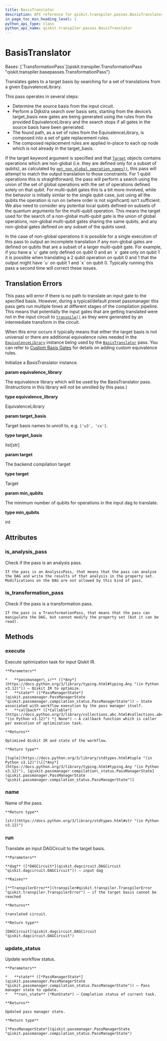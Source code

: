```yaml
---
title: BasisTranslator
description: API reference for qiskit.transpiler.passes.BasisTranslator
in_page_toc_min_heading_level: 1
python_api_type: class
python_api_name: qiskit.transpiler.passes.BasisTranslator
---
```


# BasisTranslator

<Class id="qiskit.transpiler.passes.BasisTranslator" isDedicatedPage={true} github="https://github.com/Qiskit/qiskit/tree/main/qiskit/transpiler/passes/basis/basis_translator.py#L43-L454" signature="qiskit.transpiler.passes.BasisTranslator(*args, **kwargs)" modifiers="class">
  Bases: [`TransformationPass`](qiskit.transpiler.TransformationPass "qiskit.transpiler.basepasses.TransformationPass")

  Translates gates to a target basis by searching for a set of translations from a given EquivalenceLibrary.

  This pass operates in several steps:

  *   Determine the source basis from the input circuit.
  *   Perform a Dijkstra search over basis sets, starting from the device’s target\_basis new gates are being generated using the rules from the provided EquivalenceLibrary and the search stops if all gates in the source basis have been generated.
  *   The found path, as a set of rules from the EquivalenceLibrary, is composed into a set of gate replacement rules.
  *   The composed replacement rules are applied in-place to each op node which is not already in the target\_basis.

  If the target keyword argument is specified and that [`Target`](qiskit.transpiler.Target "qiskit.transpiler.Target") objects contains operations which are non-global (i.e. they are defined only for a subset of qubits), as calculated by [`get_non_global_operation_names()`](qiskit.transpiler.Target#get_non_global_operation_names "qiskit.transpiler.Target.get_non_global_operation_names"), this pass will attempt to match the output translation to those constraints. For 1 qubit operations this is straightforward, the pass will perform a search using the union of the set of global operations with the set of operations defined solely on that qubit. For multi-qubit gates this is a bit more involved, while the behavior is initially similar to the single qubit case, just using all the qubits the operation is run on (where order is not significant) isn’t sufficient. We also need to consider any potential local qubits defined on subsets of the quantum arguments for the multi-qubit operation. This means the target used for the search of a non-global multi-qubit gate is the union of global operations, non-global multi-qubit gates sharing the same qubits, and any non-global gates defined on any subset of the qubits used.

  <Admonition title="Note" type="note">
    In the case of non-global operations it is possible for a single execution of this pass to output an incomplete translation if any non-global gates are defined on qubits that are a subset of a larger multi-qubit gate. For example, if you have a `u` gate only defined on qubit 0 and an `x` gate only on qubit 1 it is possible when translating a 2 qubit operation on qubit 0 and 1 that the output might have `u` on qubit 1 and `x` on qubit 0. Typically running this pass a second time will correct these issues.
  </Admonition>

  <span id="id1" />

  ## Translation Errors

  This pass will error if there is no path to translate an input gate to the specified basis. However, during a typical/default preset passmanager this pass gets run multiple times at different stages of the compilation pipeline. This means that potentially the input gates that are getting translated were not in the input circuit to [`transpile()`](compiler#qiskit.compiler.transpile "qiskit.compiler.transpile") as they were generated by an intermediate transform in the circuit.

  When this error occurs it typically means that either the target basis is not universal or there are additional equivalence rules needed in the [`EquivalenceLibrary`](qiskit.circuit.EquivalenceLibrary "qiskit.circuit.EquivalenceLibrary") instance being used by the [`BasisTranslator`](#qiskit.transpiler.passes.BasisTranslator "qiskit.transpiler.passes.BasisTranslator") pass. You can refer to [Custom Basis Gates](providers#custom-basis-gates) for details on adding custom equivalence rules.

  Initialize a BasisTranslator instance.

  **param equivalence\_library**

  The equivalence library which will be used by the BasisTranslator pass. (Instructions in this library will not be unrolled by this pass.)

  **type equivalence\_library**

  EquivalenceLibrary

  **param target\_basis**

  Target basis names to unroll to, e.g. `['u3', 'cx']`.

  **type target\_basis**

  list\[str]

  **param target**

  The backend compilation target

  **type target**

  Target

  **param min\_qubits**

  The minimum number of qubits for operations in the input dag to translate.

  **type min\_qubits**

  int

  ## Attributes

  ### is\_analysis\_pass

  <Attribute id="qiskit.transpiler.passes.BasisTranslator.is_analysis_pass">
    Check if the pass is an analysis pass.

    If the pass is an AnalysisPass, that means that the pass can analyze the DAG and write the results of that analysis in the property set. Modifications on the DAG are not allowed by this kind of pass.
  </Attribute>

  ### is\_transformation\_pass

  <Attribute id="qiskit.transpiler.passes.BasisTranslator.is_transformation_pass">
    Check if the pass is a transformation pass.

    If the pass is a TransformationPass, that means that the pass can manipulate the DAG, but cannot modify the property set (but it can be read).
  </Attribute>

  ## Methods

  ### execute

  <Function id="qiskit.transpiler.passes.BasisTranslator.execute" github="https://github.com/Qiskit/qiskit/tree/main/qiskit/transpiler/basepasses.py#L189-L211" signature="execute(passmanager_ir, state, callback=None)">
    Execute optimization task for input Qiskit IR.

    **Parameters**

    *   **passmanager\_ir** ([*Any*](https://docs.python.org/3/library/typing.html#typing.Any "(in Python v3.12)")) – Qiskit IR to optimize.
    *   **state** ([*PassManagerState*](qiskit.passmanager.PassManagerState "qiskit.passmanager.compilation_status.PassManagerState")) – State associated with workflow execution by the pass manager itself.
    *   **callback** ([*Callable*](https://docs.python.org/3/library/collections.abc.html#collections.abc.Callable "(in Python v3.12)") *| None*) – A callback function which is caller per execution of optimization task.

    **Returns**

    Optimized Qiskit IR and state of the workflow.

    **Return type**

    [tuple](https://docs.python.org/3/library/stdtypes.html#tuple "(in Python v3.12)")\[[*Any*](https://docs.python.org/3/library/typing.html#typing.Any "(in Python v3.12)"), [qiskit.passmanager.compilation\_status.PassManagerState](qiskit.passmanager.PassManagerState "qiskit.passmanager.compilation_status.PassManagerState")]
  </Function>

  ### name

  <Function id="qiskit.transpiler.passes.BasisTranslator.name" github="https://github.com/Qiskit/qiskit/tree/main/qiskit/passmanager/base_tasks.py#L68-L70" signature="name()">
    Name of the pass.

    **Return type**

    [str](https://docs.python.org/3/library/stdtypes.html#str "(in Python v3.12)")
  </Function>

  ### run

  <Function id="qiskit.transpiler.passes.BasisTranslator.run" github="https://github.com/Qiskit/qiskit/tree/main/qiskit/transpiler/passes/basis/basis_translator.py#L133-L304" signature="run(dag)">
    Translate an input DAGCircuit to the target basis.

    **Parameters**

    **dag** ([*DAGCircuit*](qiskit.dagcircuit.DAGCircuit "qiskit.dagcircuit.DAGCircuit")) – input dag

    **Raises**

    [**TranspilerError**](transpiler#qiskit.transpiler.TranspilerError "qiskit.transpiler.TranspilerError") – if the target basis cannot be reached

    **Returns**

    translated circuit.

    **Return type**

    [DAGCircuit](qiskit.dagcircuit.DAGCircuit "qiskit.dagcircuit.DAGCircuit")
  </Function>

  ### update\_status

  <Function id="qiskit.transpiler.passes.BasisTranslator.update_status" github="https://github.com/Qiskit/qiskit/tree/main/qiskit/transpiler/basepasses.py#L213-L221" signature="update_status(state, run_state)">
    Update workflow status.

    **Parameters**

    *   **state** ([*PassManagerState*](qiskit.passmanager.PassManagerState "qiskit.passmanager.compilation_status.PassManagerState")) – Pass manager state to update.
    *   **run\_state** (*RunState*) – Completion status of current task.

    **Returns**

    Updated pass manager state.

    **Return type**

    [*PassManagerState*](qiskit.passmanager.PassManagerState "qiskit.passmanager.compilation_status.PassManagerState")
  </Function>
</Class>


